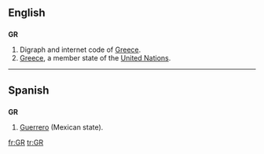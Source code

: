 {{also|gr|.gr}}
==English==

==={{abbreviation}}===
'''GR'''

# Digraph and internet code of [[Greece]].
# [[Greece]], a member state of the [[United Nations]].

----

==Spanish==

==={{abbreviation}}===
'''GR'''

# [[Guerrero]] (Mexican state).

[[fr:GR]]
[[tr:GR]]